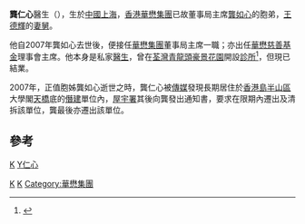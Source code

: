 {{Infobox Biography
| subject_name   = 龔仁心
| image_name     = 
| image_size     = 250px
| image_caption  = 
| Nationality    = {{CHN}}
| date_of_birth  = {{birth year and age|1943}}
| place_of_birth = {{ROC}}[[上海市|上海市]]
| date_of_death  = 
| place_of_death = 
| occupation     = 
| relatives      = [[龔如心|龔如心]]
}}
'''龔仁心'''醫生（{{bd|1943年|catIdx=G龔}}），生於[[中華民國|中國]][[上海|上海]]，[[香港|香港]][[華懋集團|華懋集團]]已故董事局主席[[龔如心|龔如心]]的胞弟，[[王德輝|王德輝]]的[[妻舅|妻舅]]。

他自2007年龔如心去世後，便接任[[華懋集團|華懋集團]]董事局主席一職；亦出任[[華懋慈善基金|華懋慈善基金]]理事會主席。他本身是私家[[醫生|醫生]]，曾在[[荃灣|荃灣]][[青龍頭|青龍頭]][[豪景花園|豪景花園]]開設[[診所|診所]]<ref>{{Cite web |url=http://specials.on.cc/nina/wealth4.html |title=龔仁心最有機會掌王國 |access-date=2008-04-06 |archive-url=https://web.archive.org/web/20080307100723/http://specials.on.cc/nina/wealth4.html |archive-date=2008-03-07 |dead-url=yes }}</ref>，但現已結業。

2007年，正值胞姊龔如心逝世之時，龔仁心被[[傳媒|傳媒]]發現長期居住於[[香港島|香港島]][[半山區|半山區]]大學閣[[天橋|天橋]]底的[[僭建|僭建]]單位內，[[屋宇署|屋宇署]]其後向龔發出通知書，要求在限期內遷出及清拆該單位，龔最後亦遷出該單位。

== 參考 ==
{{reflist}}
{{華懋集團}}
[[Category:香港上海人|K]]
[[Category:香港商人|K]]
[[category:香港醫學界人士|K]]
[[category:龔姓|Y仁心]]
[[Category:華懋集團|Category:華懋集團]]